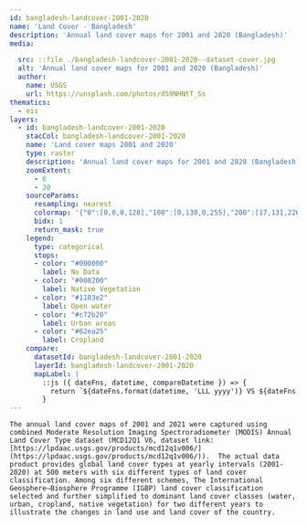 ```yaml
---
id: bangladesh-landcover-2001-2020
name: 'Land Cover - Bangladesh'
description: 'Annual land cover maps for 2001 and 2020 (Bangladesh)'
media:

  src: ::file ./bangladesh-landcover-2001-2020--dataset-cover.jpg
  alt: 'Annual land cover maps for 2001 and 2020 (Bangladesh)'
  author:
    name: USGS
    url: https://unsplash.com/photos/d59NHNtT_Ss
thematics:
  - eis
layers:
  - id: bangladesh-landcover-2001-2020
    stacCol: bangladesh-landcover-2001-2020
    name: 'Land cover maps 2001 and 2020'
    type: raster
    description: 'Annual land cover maps for 2001 and 2020 (Bangladesh)'
    zoomExtent:
      - 6
      - 20
    sourceParams:
      resampling: nearest
      colormap: '{"0":[0,0,0,128],"100":[0,130,0,255],"200":[17,131,226,255],"300":[199,43,32,255],"400":[98,234,37,255]}'
      bidx: 1
      return_mask: true
    legend:
      type: categorical
      stops:
      - color: "#000000"
        label: No Data
      - color: "#008200"
        label: Native Vegetation
      - color: "#1183e2"
        label: Open water
      - color: "#c72b20"
        label: Urban areas
      - color: "#62ea25"
        label: Cropland
    compare:
      datasetId: bangladesh-landcover-2001-2020
      layerId: bangladesh-landcover-2001-2020
      mapLabel: |
        ::js ({ dateFns, datetime, compareDatetime }) => {
          return `${dateFns.format(datetime, 'LLL yyyy')} VS ${dateFns.format(compareDatetime, 'LLL yyyy')}`;
        }
---
```


<Block>
  <Prose>

    The annual land cover maps of 2001 and 2021 were captured using combined Moderate Resolution Imaging Spectroradiometer (MODIS) Annual Land Cover Type dataset (MCD12Q1 V6, dataset link: [https://lpdaac.usgs.gov/products/mcd12q1v006/](https://lpdaac.usgs.gov/products/mcd12q1v006/)).  The actual data product provides global land cover types at yearly intervals (2001-2020) at 500 meters with six different types of land cover classification. Among six different schemes, The International Geosphere–Biosphere Programme (IGBP) land cover classification selected and further simplified to dominant land cover classes (water, urban, cropland, native vegetation) for two different years to illustrate the changes in land use and land cover of the country.

  </Prose>
</Block>
